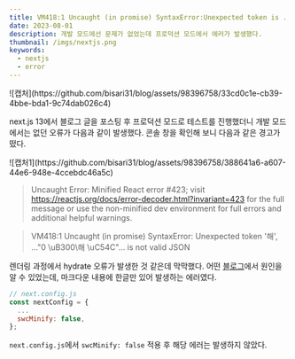 ```yaml
---
title: VM418:1 Uncaught (in promise) SyntaxError:Unexpected token is ... not valid JSON 에러 해결하기
date: 2023-08-01
description: 개발 모드에선 문제가 없었는데 프로덕션 모드에서 에러가 발생했다.
thumbnail: /imgs/nextjs.png
keywords:
  - nextjs
  - error
---
```


<div className="post_img">
  ![캡처](https://github.com/bisari31/blog/assets/98396758/33cd0c1e-cb39-4bbe-bda1-9c74dab026c4)
</div>

next.js 13에서 블로그 글을 포스팅 후 프로덕션 모드로 테스트를 진행했더니 개발 모드에서는 없던 오류가 다음과 같이 발생했다. 콘솔 창을 확인해 보니 다음과 같은 경고가 떴다.

<div className="post_img">
  ![캡처1](https://github.com/bisari31/blog/assets/98396758/388641a6-a607-44e6-948e-4ccebdc46a5c)
</div>

> Uncaught Error: Minified React error #423; visit https://reactjs.org/docs/error-decoder.html?invariant=423 for the full message or use the non-minified dev environment for full errors and additional helpful warnings.

> VM418:1 Uncaught (in promise) SyntaxError: Unexpected token '해', ..."0 \\uB300\해 \\uC54C\"... is not valid JSON

렌더링 과정에서 hydrate 오류가 발생한 것 같은데 막막했다. 어떤 <a href="https://yiyb-blog.vercel.app/posts/nextjs-contentlayer-blog" target="_blank">블로그</a>에서 원인을 알 수 있었는데, 마크다운 내용에 한글만 있어 발생하는 에러였다.

```js {4}
// next.config.js
const nextConfig = {
  ...
  swcMinify: false,
};
```

`next.config.js`에서 `swcMinify: false` 적용 후 해당 에러는 발생하지 않았다.
